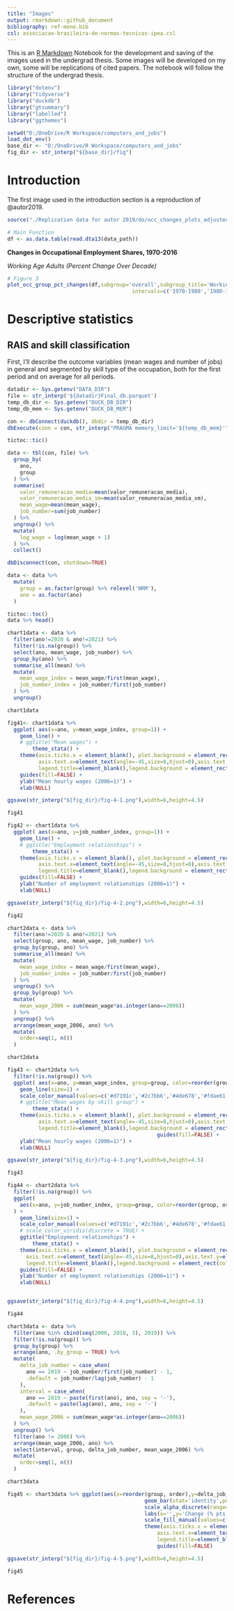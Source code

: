 ```yaml
---
title: "Images"
output: rmarkdown::github_document
bibliography: ref-mono.bib
csl: associacao-brasileira-de-normas-tecnicas-ipea.csl
---
```


This is an [R Markdown](http://rmarkdown.rstudio.com) Notebook for the development and saving of the images used in the undergrad thesis. Some images will be developed on my own, some will be replications of cited papers. The notebook will follow the structure of the undergrad thesis.

```r
library("dotenv")
library("tidyverse")
library("duckdb")
library("gtsummary")
library("labelled")
library("ggthemes")
```

```r
setwd("D:/OneDrive/R Workspace/computers_and_jobs")
load_dot_env()
base_dir <- "D:/OneDrive/R Workspace/computers_and_jobs"
fig_dir <- str_interp("${base_dir}/fig")
```

# Introduction

The first image used in the introduction section is a reproduction of @autor2019.

```r
source("./Replication data for autor 2019/do/occ_changes_plots_adjusted.R")

# Main Function
df <- as.data.table(read.dta13(data_path))
```

**Changes in Occupational Employment Shares, 1970-2016**

*Working Age Adults (Percent Change Over Decade)*

```r
# Figure 3
plot_occ_group_pct_changes(df,subgroup='overall',subgroup_title='Working Age Adults',
										intervals=c('1970-1980','1980-1990','1990-2000','2000-2016'))
```

# Descriptive statistics

## RAIS and skill classification

First, I'll describe the outcome variables (mean wages and number of jobs) in general and segmented by skill type of the occupation, both for the first period and on average for all periods.

```r
datadir <- Sys.getenv("DATA_DIR")
file <- str_interp('${datadir}Final_db.parquet')
temp_db_dir <- Sys.getenv("DUCK_DB_DIR")
temp_db_mem <- Sys.getenv("DUCK_DB_MEM")

con <- dbConnect(duckdb(), dbdir = temp_db_dir)
dbExecute(conn = con, str_interp("PRAGMA memory_limit='${temp_db_mem}'"))
```

```r
tictoc::tic()

data <- tbl(con, file) %>%
  group_by(
    ano,
    group
  ) %>%
  summarise(
    valor_remuneracao_media=mean(valor_remuneracao_media),
    valor_remuneracao_media_sm=mean(valor_remuneracao_media_sm),
    mean_wage=mean(mean_wage),
    job_number=sum(job_number)
  ) %>%
  ungroup() %>%
  mutate(
    log_wage = log(mean_wage + 1)
  ) %>%
  collect()

dbDisconnect(con, shutdown=TRUE)

data <- data %>%
  mutate(
    group = as.factor(group) %>% relevel('NRM'),
    ano = as.factor(ano)
  )

tictoc::toc()
data %>% head()
```

```r
chart1data <- data %>%
  filter(ano!=2020 & ano!=2021) %>%
  filter(!is.na(group)) %>%
  select(ano, mean_wage, job_number) %>%
  group_by(ano) %>%
  summarise_all(mean) %>%
  mutate(
    mean_wage_index = mean_wage/first(mean_wage),
    job_number_index = job_number/first(job_number)
  ) %>%
  ungroup()

chart1data
```

```r
fig41<- chart1data %>%
  ggplot( aes(x=ano, y=mean_wage_index, group=1)) +
    geom_line() +
    # ggtitle("Mean wages") +
		theme_stata() +
    theme(axis.ticks.x = element_blank(), plot.background = element_rect(fill='white'),
          axis.text.x=element_text(angle=-45,size=8,hjust=0),axis.text.y=element_text(angle=0),
          legend.title=element_blank(),legend.background = element_rect(colour='white'))+
    guides(fill=FALSE) +
    ylab("Mean hourly wages (2006=1)") +
    xlab(NULL)

ggsave(str_interp("${fig_dir}/fig-4-1.png"),width=6,height=4.5)

fig41
```

```r
fig42 <- chart1data %>%
  ggplot( aes(x=ano, y=job_number_index, group=1)) +
    geom_line() +
    # ggtitle("Employment relationships") +
		theme_stata() +
    theme(axis.ticks.x = element_blank(), plot.background = element_rect(fill='white'),
          axis.text.x=element_text(angle=-45,size=8,hjust=0),axis.text.y=element_text(angle=0),
          legend.title=element_blank(),legend.background = element_rect(colour='white'))+
    guides(fill=FALSE) +
    ylab("Number of employment relationships (2006=1)") +
    xlab(NULL)

ggsave(str_interp("${fig_dir}/fig-4-2.png"),width=6,height=4.5)

fig42
```

```r
chart2data <- data %>%
  filter(ano!=2020 & ano!=2021) %>%
  select(group, ano, mean_wage, job_number) %>%
  group_by(group, ano) %>%
  summarise_all(mean) %>%
  mutate(
    mean_wage_index = mean_wage/first(mean_wage),
    job_number_index = job_number/first(job_number)
  ) %>%
  ungroup() %>%
  group_by(group) %>%
  mutate(
    mean_wage_2006 = sum(mean_wage*as.integer(ano==2006))
  ) %>%
  ungroup() %>%
  arrange(mean_wage_2006, ano) %>%
  mutate(
    order=seq(1, n())
  )

chart2data
```

```r
fig43 <- chart2data %>%
  filter(!is.na(group)) %>%
  ggplot( aes(x=ano, y=mean_wage_index, group=group, color=reorder(group, order))) +
    geom_line(size=1) +
    scale_color_manual(values=c('#d7191c','#2c7bb6','#4de678','#fdae61'))+
    # ggtitle("Mean wages by skill group") +
		theme_stata() +
    theme(axis.ticks.x = element_blank(), plot.background = element_rect(fill='white'),
          axis.text.x=element_text(angle=-45,size=8,hjust=0),axis.text.y=element_text(angle=0),
          legend.title=element_blank(),legend.background = element_rect(colour='white'))+
												guides(fill=FALSE) +
    ylab("Mean hourly wages (2006=1)") +
    xlab(NULL)

ggsave(str_interp("${fig_dir}/fig-4-3.png"),width=6,height=4.5)

fig43
```

```r
fig44 <- chart2data %>%
  filter(!is.na(group)) %>%
  ggplot(
    aes(x=ano, y=job_number_index, group=group, color=reorder(group, order))
  ) +
    geom_line(size=1) +
    scale_color_manual(values=c('#d7191c','#2c7bb6','#4de678','#fdae61'))+
    # scale_color_viridis(discrete = TRUE) +
    ggtitle("Employment relationships") +
		theme_stata() +
    theme(axis.ticks.x = element_blank(), plot.background = element_rect(fill='white'),
      axis.text.x=element_text(angle=-45,size=8,hjust=0),axis.text.y=element_text(angle=0),
      legend.title=element_blank(),legend.background = element_rect(colour='white'))+
    guides(fill=FALSE) +
    ylab("Number of employment relationships (2006=1)") +
    xlab(NULL)


ggsave(str_interp("${fig_dir}/fig-4-4.png"),width=6,height=4.5)

fig44
```

```r
chart3data <- data %>%
  filter(ano %in% cbind(seq(2006, 2018, 3), 2019)) %>%
  filter(!is.na(group)) %>%
  group_by(group) %>%
  arrange(ano, .by_group = TRUE) %>%
  mutate(
    delta_job_number = case_when(
      ano == 2019 ~ job_number/first(job_number) - 1,
      .default = job_number/lag(job_number) - 1
    ),
    interval = case_when(
      ano == 2019 ~ paste(first(ano), ano, sep = '-'),
      .default = paste(lag(ano), ano, sep = '-')
    ),
    mean_wage_2006 = sum(mean_wage*as.integer(ano==2006))
  ) %>%
  ungroup() %>%
  filter(ano != 2006) %>%
  arrange(mean_wage_2006, ano) %>%
  select(interval, group, delta_job_number, mean_wage_2006) %>%
  mutate(
    order=seq(1, n())
  )

chart3data
```

```r
fig45 <- chart3data %>% ggplot(aes(x=reorder(group, order),y=delta_job_number,fill=group,alpha=interval))+
											geom_bar(stat='identity',position='dodge')+
											scale_alpha_discrete(range=seq(.4,1,.2),labels=paste(unique(chart3data$interval),' '))+theme_stata()+
											labs(x='',y='Change (% pts)')+
											scale_fill_manual(values=c('#d7191c','#fdae61','#4de678','#2c7bb6'))+
											theme(axis.ticks.x = element_blank(), plot.background = element_rect(fill='white'),
												axis.text.x=element_text(angle=-45,size=8,hjust=0),axis.text.y=element_text(angle=0),
												legend.title=element_blank(),legend.background = element_rect(colour='white'))+
												guides(fill=FALSE)

ggsave(str_interp("${fig_dir}/fig-4-5.png"),width=6,height=4.5)

fig45
```

# References
